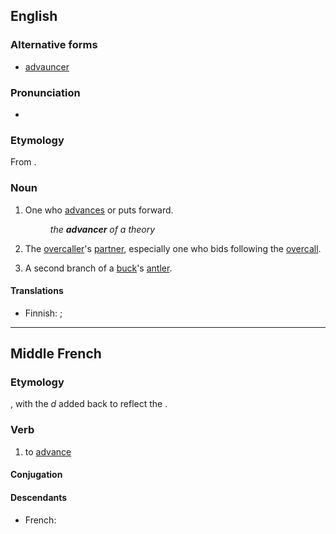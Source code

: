 ==English==

===Alternative forms===
* [[advauncer]] {{qualifier|obsolete}}

===Pronunciation===
* {{a|US}} {{IPA|/ədˈvænsɚ/|lang=en}}

===Etymology===
From {{affix|en|advance|-er|id2=agent noun}}.

===Noun===
{{en-noun}}

# One who [[advance]]s or puts forward.
#: ''the '''advancer''' of a theory''
# {{lb|en|bridge}} The [[overcaller]]'s [[partner]], especially one who bids following the [[overcall]].
# A second branch of a [[buck]]'s [[antler]].
#: {{rfquotek|Howell}}

====Translations====
{{trans-top|one who advances or puts forward}}
* Finnish: {{t|fi|etenijä}} {{gloss|one who advances}}; {{t|fi|edistäjä}} {{qualifier|one who puts forward}}
{{trans-mid}}
{{trans-bottom}}

----

==Middle French==

===Etymology===
{{etyl|fro|frm}} {{m|fro|avancer}}, with the ''d'' added back to reflect the {{etyl|la|frm}}.

===Verb===
{{head|frm|verb}}

# to [[advance]] {{gloss|to move forwards}}

====Conjugation====
{{frm-conj-cer|advan}}

====Descendants====
* French: {{l|fr|avancer}}